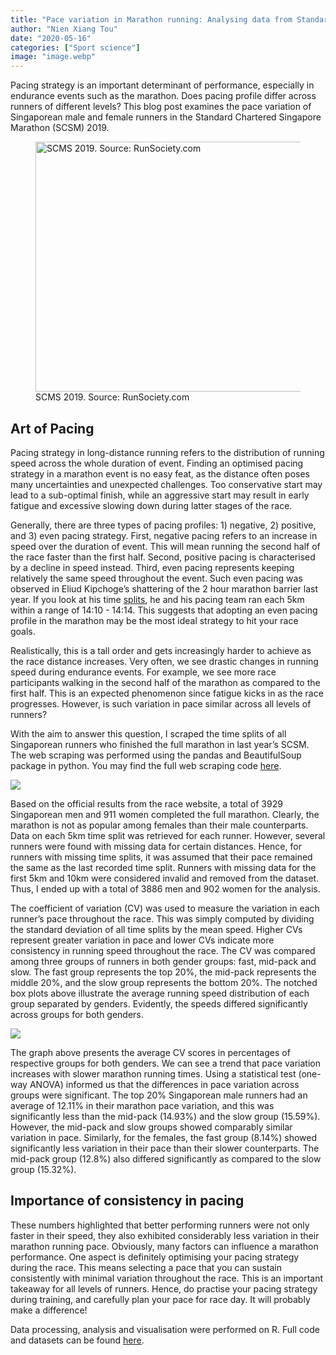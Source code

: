 ```yaml
---
title: "Pace variation in Marathon running: Analysing data from Standard Chartered Singapore Marathon 2019"
author: "Nien Xiang Tou"
date: "2020-05-16"
categories: ["Sport science"]
image: "image.webp"
---
```


Pacing strategy is an important determinant of performance, especially in endurance events such as the marathon. Does pacing profile differ across runners of different levels? This blog post examines the pace variation of Singaporean male and female runners in the Standard Chartered Singapore Marathon (SCSM) 2019.

![SCMS 2019. Source: RunSociety.com](image.webp){fig-align="center" width="680" height="400"}

## Art of Pacing

Pacing strategy in long-distance running refers to the distribution of running speed across the whole duration of event. Finding an optimised pacing strategy in a marathon event is no easy feat, as the distance often poses many uncertainties and unexpected challenges. Too conservative start may lead to a sub-optimal finish, while an aggressive start may result in early fatigue and excessive slowing down during latter stages of the race.

Generally, there are three types of pacing profiles: 1) negative, 2) positive, and 3) even pacing strategy. First, negative pacing refers to an increase in speed over the duration of event. This will mean running the second half of the race faster than the first half. Second, positive pacing is characterised by a decline in speed instead. Third, even pacing represents keeping relatively the same speed throughout the event. Such even pacing was observed in Eliud Kipchoge's shattering of the 2 hour marathon barrier last year. If you look at his time [[splits]{.underline}](https://www.flotrack.org/articles/6573663-eliud-kipchoge-shatters-two-hour-barrier-with-15940-marathon), he and his pacing team ran each 5km within a range of 14:10 - 14:14. This suggests that adopting an even pacing profile in the marathon may be the most ideal strategy to hit your race goals.

Realistically, this is a tall order and gets increasingly harder to achieve as the race distance increases. Very often, we see drastic changes in running speed during endurance events. For example, we see more race participants walking in the second half of the marathon as compared to the first half. This is an expected phenomenon since fatigue kicks in as the race progresses. However, is such variation in pace similar across all levels of runners?

With the aim to answer this question, I scraped the time splits of all Singaporean runners who finished the full marathon in last year's SCSM. The web scraping was performed using the pandas and BeautifulSoup package in python. You may find the full web scraping code [here](https://github.com/nxrunning/codelibrary/blob/scsm-pacing-variation/webscrapingtimesplits).

![](image2.webp){fig-align="center"}

Based on the official results from the race website, a total of 3929 Singaporean men and 911 women completed the full marathon. Clearly, the marathon is not as popular among females than their male counterparts. Data on each 5km time split was retrieved for each runner. However, several runners were found with missing data for certain distances. Hence, for runners with missing time splits, it was assumed that their pace remained the same as the last recorded time split. Runners with missing data for the first 5km and 10km were considered invalid and removed from the dataset. Thus, I ended up with a total of 3886 men and 902 women for the analysis.

The coefficient of variation (CV) was used to measure the variation in each runner's pace throughout the race. This was simply computed by dividing the standard deviation of all time splits by the mean speed. Higher CVs represent greater variation in pace and lower CVs indicate more consistency in running speed throughout the race. The CV was compared among three groups of runners in both gender groups: fast, mid-pack and slow. The fast group represents the top 20%, the mid-pack represents the middle 20%, and the slow group represents the bottom 20%. The notched box plots above illustrate the average running speed distribution of each group separated by genders. Evidently, the speeds differed significantly across groups for both genders.

![](image3.webp){fig-align="center"}

The graph above presents the average CV scores in percentages of respective groups for both genders. We can see a trend that pace variation increases with slower marathon running times. Using a statistical test (one-way ANOVA) informed us that the differences in pace variation across groups were significant. The top 20% Singaporean male runners had an average of 12.11% in their marathon pace variation, and this was significantly less than the mid-pack (14.93%) and the slow group (15.59%). However, the mid-pack and slow groups showed comparably similar variation in pace. Similarly, for the females, the fast group (8.14%) showed significantly less variation in their pace than their slower counterparts. The mid-pack group (12.8%) also differed significantly as compared to the slow group (15.32%).

## Importance of consistency in pacing

These numbers highlighted that better performing runners were not only faster in their speed, they also exhibited considerably less variation in their marathon running pace. Obviously, many factors can influence a marathon performance. One aspect is definitely optimising your pacing strategy during the race. This means selecting a pace that you can sustain consistently with minimal variation throughout the race. This is an important takeaway for all levels of runners. Hence, do practise your pacing strategy during training, and carefully plan your pace for race day. It will probably make a difference!

Data processing, analysis and visualisation were performed on R. Full code and datasets can be found [[here]{.underline}](https://github.com/nxrunning/codelibrary/tree/scsm-pacing-variation).
